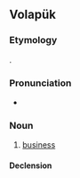 {{also|jaf|jàf}}
==Volapük==

===Etymology===
{{bor|vo|de|Geschäft||business}}.

===Pronunciation===
* {{IPA|/ʃɛf/|lang=vo}}

===Noun===
{{vo-noun}}

# [[business]]

====Declension====
{{vo-decl-noun}}